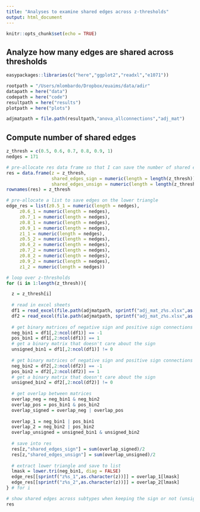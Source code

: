 ```yaml
---
title: "Analyses to examine shared edges across z-thresholds"
output: html_document
---
```


```r
knitr::opts_chunk$set(echo = TRUE)
```

## Analyze how many edges are shared across thresholds


```r
easypackages::libraries(c("here","ggplot2","readxl","e1071"))

rootpath = "/Users/mlombardo/Dropbox/euaims/data/adir"
datapath = here("data")
codepath = here("code")
resultpath = here("results")
plotpath = here("plots")

adjmatpath = file.path(resultpath,"anova_allconnections","adj_mat")
```

## Compute number of shared edges

```r
z_thresh = c(0.5, 0.6, 0.7, 0.8, 0.9, 1)
nedges = 171

# pre-allocate res data frame so that I can save the number of shared edges across subtypes
res = data.frame(z = z_thresh, 
                 shared_edges_sign = numeric(length = length(z_thresh)),
                 shared_edges_unsign = numeric(length = length(z_thresh)))
rownames(res) = z_thresh

# pre-allocate a list to save edges on the lower triangle
edge_res = list(z0.5_1 = numeric(length = nedges), 
     z0.6_1 = numeric(length = nedges), 
     z0.7_1 = numeric(length = nedges), 
     z0.8_1 = numeric(length = nedges), 
     z0.9_1 = numeric(length = nedges), 
     z1_1 = numeric(length = nedges),
     z0.5_2 = numeric(length = nedges), 
     z0.6_2 = numeric(length = nedges), 
     z0.7_2 = numeric(length = nedges), 
     z0.8_2 = numeric(length = nedges), 
     z0.9_2 = numeric(length = nedges), 
     z1_2 = numeric(length = nedges))

# loop over z-thresholds
for (i in 1:length(z_thresh)){

  z = z_thresh[i]
  
  # read in excel sheets
  df1 = read_excel(file.path(adjmatpath, sprintf("adj_mat_z%s.xlsx",as.character(z))), sheet = "SC=RRB vs TD")
  df2 = read_excel(file.path(adjmatpath, sprintf("adj_mat_z%s.xlsx",as.character(z))), sheet = "SC>RRB vs TD")
  
  # get binary matrices of negative sign and positive sign connections
  neg_bin1 = df1[,2:ncol(df1)] == -1
  pos_bin1 = df1[,2:ncol(df1)] == 1
  # get a binary matrix that doesn't care about the sign
  unsigned_bin1 = df1[,2:ncol(df1)] != 0
  
  # get binary matrices of negative sign and positive sign connections
  neg_bin2 = df2[,2:ncol(df2)] == -1
  pos_bin2 = df2[,2:ncol(df2)] == 1
  # get a binary matrix that doesn't care about the sign
  unsigned_bin2 = df2[,2:ncol(df2)] != 0
  
  # get overlap between matrices
  overlap_neg = neg_bin1 & neg_bin2
  overlap_pos = pos_bin1 & pos_bin2
  overlap_signed = overlap_neg | overlap_pos
  
  overlap_1 = neg_bin1 | pos_bin1
  overlap_2 = neg_bin2 | pos_bin2
  overlap_unsigned = unsigned_bin1 & unsigned_bin2
  
  # save into res
  res[z,"shared_edges_sign"] = sum(overlap_signed)/2
  res[z,"shared_edges_unsign"] = sum(overlap_unsigned)/2
  
  # extract lower triangle and save to list
  lmask = lower.tri(neg_bin1, diag = FALSE)
  edge_res[[sprintf("z%s_1",as.character(z))]] = overlap_1[lmask]
  edge_res[[sprintf("z%s_2",as.character(z))]] = overlap_2[lmask]
} # for i

# show shared edges across subtypes when keeping the sign or not (unsigned)
res

```

